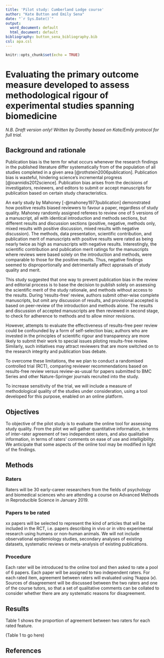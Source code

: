 ```yaml
---
title: 'Pilot study: Cumberland Lodge course'
author: "Kate Button and Emily Sena"
date: "`r Sys.Date()`"
output:
  word_document: default
  html_document: default
bibliography: button_sena_bibliography.bib
csl: apa.csl
---
```


```r
knitr::opts_chunk$set(echo = TRUE)
```


# Evaluating the primary outcome measure developed to assess methodological rigour of experimental studies spanning biomedicine

*N.B. Draft version only! Written by Dorothy based on Kate/Emily protocol for full trial.*

## Background and rationale 
Publication bias is the term for what occurs whenever the research findings in the published literature differ systematically from of the population of all studies completed in a given area [@rothstein2006publication]. Publication bias is wasteful, hindering science’s incremental progress [@ioannidis2012science]. Publication bias arises from the decisions of investigators, reviewers, and editors to submit or accept manuscripts for publication based on certain study characteristics. 

An early study by Mahoney [-@mahoney1977publication] demonstrated how positive results biased reviewers to favour a paper, regardless of study quality. Mahoney randomly assigned referees to review one of 5 versions of a manuscript, all with identical introduction and methods sections, but different results and discussion sections (positive, negative, methods only, mixed results with positive discussion, mixed results with negative discussion). The methods, data presentation, scientific contribution, and publication merit of manuscripts with positive results were rated as being nearly twice as high as manuscripts with negative results. Interestingly, the scientific contribution and publication merit ratings for the manuscripts where reviews were based solely on the introduction and methods, were comparable to those for the positive results. Thus, negative findings seemed to disproportionally and detrimentally affect appraisals of study quality and merit.  
  
This study suggested that one way to prevent publication bias in the review and editorial process is to base the decision to publish solely on assessing the scientific merit of the study rationale, and methods without access to the results. During ‘results-free’ review, authors submit other-wise complete manuscripts, but omit any discussion of results, and provisional accepted is based on peer-review of the introduction and methods alone. The results and discussion of accepted manuscripts are then reviewed in second stage, to check for adherence to methods and to allow minor revisions.  
  
However, attempts to evaluate the effectiveness of results-free peer review could be confounded by a form of self-selection bias; authors who are invested in the principles of scientific rigour and transparency are more likely to submit their work to special issues piloting results-free review. Similarly, such initiatives may attract reviewers that are more switched on to the research integrity and publication bias debate.  

To overcome these limitations, the we plan to conduct a randomised controlled trial (RCT), comparing reviewer recommendations based on results-free review versus review-as-usual for papers submitted to BMC Series and other Nature-Springer journals recruited into the study. 

To increase sensitivity of the trial, we will include a measure of methodological quality of the studies under consideration, using a tool developed for this purpose, enabled on an online platform. 
  
## Objectives  

To objective of the pilot study is to evaluate the online tool for assessing study quality. From the pilot we will gather quantitative information, in terms of inter-rater agreement of two independent raters, and also qualitative information, in terms of raters' comments on ease of use and intelligibility. We anticipate that some aspects of the online tool may be modified in light of the findings.  

## Methods

### Raters
Raters will be 30 early-career researchers from the fields of psychology and biomedical sciences who are attending a course on Advanced Methods in Reproducible Science in January 2019.

### Papers to be rated  

xx papers will be selected to represent the kind of articles that will be included in the RCT, i.e. papers describing in vivo or in vitro experimental research using humans or non-human animals. We will not include observational epidemiology studies, secondary analyses of existing datasets, systematic reviews or meta-analysis of existing publications.  
  
### Procedure 
 
Each rater will be introduced to the online tool and then asked to rate a pool of 6 papers. Each paper will be assigned to two independent raters. For each rated item, agreement between raters will evaluated using ?kappa ($\kappa$). Sources of disagreement will be discussed between the two raters and one of the course tutors, so that a set of qualitative comments can be collated to consider whether there are any systematic reasons for disagreement. 

  
## Results  
Table 1 shows the proportion of agreement between two raters for each rated feature. 

(Table 1 to go here)

## References

<!-- Here's the original list of reference, but we're using a bibtex file now - MLS

Coursol A and Wagner EE. (1986) Effect of positive findings on submission and acceptance: A note of meta-analysis bias. Professional Psychology: Research and Parctice 17: 136-137. 
Dickersin K. (1990) The existence of publication bias and risk factors for its occurrence. JAMA 263: 1385-1389.  
Fanelli D. (2010) "Positive" results increase down the Hierarchy of the Sciences. PLoS One 5: e10068.  
Fanelli D. (2012) Negative results are disappearing from most disciplines and countries. Scientometrics: 891–904.  
Findley MG, Jensen NM, Malesky EJ, et al. (2016) Can results-free review reduce publication bias? The results and implications of a pilot study Comparative Political Studies: 1-37.  
Franco A, Malhotra N and Simonovits G. (2014) Publication bias in the social sciences: Unlocking the file drawer. Science 345: 1502-1505.  
Greenwald AG. (1975) Consequences of prejudice against the null hyptohesis Psychol Bull 82: 1-20. 
Ioannidis JP. (1998) Effect of the statistical significance of results on the time to completion and publication of randomized efficacy trials. JAMA 279: 281-286.  
Ioannidis JPA. (2012) Why Science Is Not Necessarily Self-Correcting. Perspectives on Psychological Science 7: 645-654.  
Mahoney MJ. (1977) Publication prejudices: An experimental study of confirmatory bias in the peer review system Cognit Ther Res 1: 161-175.  
Rothstein H, Sutton AJ and Borenstein M. (2005) Publication bias in meta-analysis : prevention, assessment and adjustments, Chichester: John Wiley.
Shadish WR, Jr., Doherty M and Montgomery LM. (1989) How many studies are in the file drawer? An estimate from the family/marital psychotherapy literature Clin Psychol Rev 9: 589-603.  
Smart RG. (1964) The importance of negative results in psychological research. The Canadian Psychologist 5: 225-232.  
Smith ML. (1980) Sex bias in counseling and psychotherapy Psychol Bull 87: 392-407. 
Sterling TD. (1959) Publication Decisions and Their Possible Effects on Inferences Drawn from Tests of Significance--Or Vice Versa. Journal of the American Statistical Association 54: 30-34.  
-->
